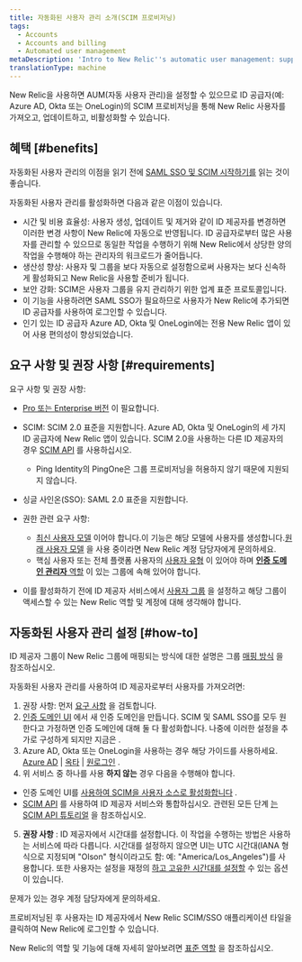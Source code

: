 ```yaml
---
title: 자동화된 사용자 관리 소개(SCIM 프로비저닝)
tags:
  - Accounts
  - Accounts and billing
  - Automated user management
metaDescription: 'Intro to New Relic''s automatic user management: support for SCIM provisioning for OneLogin, Okta, Azure AD, and more.'
translationType: machine
---
```


New Relic을 사용하면 AUM(자동 사용자 관리)을 설정할 수 있으므로 ID 공급자(예: Azure AD, Okta 또는 OneLogin)의 SCIM 프로비저닝을 통해 New Relic 사용자를 가져오고, 업데이트하고, 비활성화할 수 있습니다.

## 혜택 [#benefits]

자동화된 사용자 관리의 이점을 읽기 전에 [SAML SSO 및 SCIM 시작하기를](/docs/accounts/accounts-billing/new-relic-one-user-management/introduction-saml-scim) 읽는 것이 좋습니다.

자동화된 사용자 관리를 활성화하면 다음과 같은 이점이 있습니다.

* 시간 및 비용 효율성: 사용자 생성, 업데이트 및 제거와 같이 ID 제공자를 변경하면 이러한 변경 사항이 New Relic에 자동으로 반영됩니다. ID 공급자로부터 많은 사용자를 관리할 수 있으므로 동일한 작업을 수행하기 위해 New Relic에서 상당한 양의 작업을 수행해야 하는 관리자의 워크로드가 줄어듭니다.
* 생산성 향상: 사용자 및 그룹을 보다 자동으로 설정함으로써 사용자는 보다 신속하게 활성화되고 New Relic을 사용할 준비가 됩니다.
* 보안 강화: SCIM은 사용자 그룹을 유지 관리하기 위한 업계 표준 프로토콜입니다.
* 이 기능을 사용하려면 SAML SSO가 필요하므로 사용자가 New Relic에 추가되면 ID 공급자를 사용하여 로그인할 수 있습니다.
* 인기 있는 ID 공급자 Azure AD, Okta 및 OneLogin에는 전용 New Relic 앱이 있어 사용 편의성이 향상되었습니다.

## 요구 사항 및 권장 사항 [#requirements]

요구 사항 및 권장 사항:

* [Pro 또는 Enterprise 버전](https://newrelic.com/pricing) 이 필요합니다.

* SCIM: SCIM 2.0 표준을 지원합니다. Azure AD, Okta 및 OneLogin의 세 가지 ID 공급자에 New Relic 앱이 있습니다. SCIM 2.0을 사용하는 다른 ID 제공자의 경우 [SCIM API](/docs/accounts/accounts/automated-user-management/scim-support-automated-user-management) 를 사용하십시오.

  * Ping Identity의 PingOne은 그룹 프로비저닝을 허용하지 않기 때문에 지원되지 않습니다.

* 싱글 사인온(SSO): SAML 2.0 표준을 지원합니다.

* 권한 관련 요구 사항:

  * [최신 사용자 모델](/docs/accounts/original-accounts-billing/original-users-roles/overview-user-models) 이어야 합니다.이 기능은 해당 모델에 사용자를 생성합니다.[원래 사용자 모델](/docs/accounts/original-accounts-billing/original-users-roles/overview-user-models) 을 사용 중이라면 New Relic 계정 담당자에게 문의하세요.
  * 핵심 사용자 또는 전체 플랫폼 사용자의 [사용자 유형](/docs/accounts/accounts-billing/new-relic-one-user-management/user-type) 이 있어야 하며 [**인증 도메인 관리자** 역할](/docs/accounts/accounts-billing/new-relic-one-pricing-users/users-roles#standard-roles) 이 있는 그룹에 속해 있어야 합니다.

* 이를 활성화하기 전에 ID 제공자 서비스에서 [사용자 그룹](/docs/accounts/accounts/automated-user-management/roles-permissions-automated-user-management) 을 설정하고 해당 그룹이 액세스할 수 있는 New Relic 역할 및 계정에 대해 생각해야 합니다.

## 자동화된 사용자 관리 설정 [#how-to]

ID 제공자 그룹이 New Relic 그룹에 매핑되는 방식에 대한 설명은 그룹 [매핑 방식](/docs/accounts/accounts/automated-user-management/roles-permissions-automated-user-management) 을 참조하십시오.

자동화된 사용자 관리를 사용하여 ID 제공자로부터 사용자를 가져오려면:

1. 권장 사항: 먼저 [요구 사항](#requirements) 을 검토합니다.
2. [인증 도메인 UI](/docs/accounts/accounts-billing/new-relic-one-user-management/authentication-domains-saml-sso-scim-more/#ui) 에서 새 인증 도메인을 만듭니다. SCIM 및 SAML SSO를 모두 원한다고 가정하면 인증 도메인에 대해 둘 다 활성화합니다. 나중에 이러한 설정을 추가로 구성하게 되지만 지금은 .
3. Azure AD, Okta 또는 OneLogin을 사용하는 경우 해당 가이드를 사용하세요. [Azure AD](/docs/azure-scimsso-application-configuration) \| [옥타](/docs/okta-scimsso-application-configuration) \| [원로그인](/docs/onelogin-scimsso-application-configuration) .
4. 위 서비스 중 하나를 사용 **하지 않는** 경우 다음을 수행해야 합니다.

* 인증 도메인 UI를 [사용하여 SCIM을 사용자 소스로 활성화합니다](/docs/accounts/accounts-billing/new-relic-one-user-management/authentication-domains-saml-sso-scim-more/#source-users) .
* [SCIM API](/docs/accounts/accounts/automated-user-management/scim-support-automated-user-management) 를 사용하여 ID 제공자 서비스와 통합하십시오. 관련된 모든 단계 [는 SCIM API 튜토리얼](/docs/accounts/accounts/automated-user-management/tutorial-manage-users-groups-scim) 을 참조하십시오.

5. **권장 사항** : ID 제공자에서 시간대를 설정합니다. 이 작업을 수행하는 방법은 사용하는 서비스에 따라 다릅니다. 시간대를 설정하지 않으면 UI는 UTC 시간대(IANA 형식으로 지정되며 "Olson" 형식이라고도 함: 예: "America/Los_Angeles")를 사용합니다. 또한 사용자는 설정을 재정의 [하고 고유한 시간대를 설정할](/docs/accounts/accounts-billing/general-account-settings/default-time-zone-setting) 수 있는 옵션이 있습니다.

문제가 있는 경우 계정 담당자에게 문의하세요.

프로비저닝된 후 사용자는 ID 제공자에서 New Relic SCIM/SSO 애플리케이션 타일을 클릭하여 New Relic에 로그인할 수 있습니다.

New Relic의 역할 및 기능에 대해 자세히 알아보려면 [표준 역할](/docs/accounts/accounts-billing/new-relic-one-user-management/user-management-concepts#standard-roles) 을 참조하십시오.